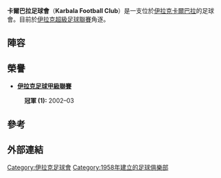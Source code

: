 {{Infobox football club
| clubname  = 卡爾巴拉
| image     = 
| fullname  = Karbala Football Club
| nickname  = 
| founded   = {{Start date and age|1958}}
| ground    = [[Karbala_Stadium|Karbala Stadium]]
| capacity  = 5,000
| manager   = [[Maitham_Daie_Alhaq|Maitham Daie Alhaq]]
| league    = [[伊拉克甲組足球聯賽|伊拉克甲組足球聯賽]]
| season    = 2017–18
| position  = 伊拉克超，第 19 位（降級）
| pattern_la1=_thingreenborder|pattern_b1=_1FCTatranPresovHome1112|pattern_ra1=_thingreenborder
| leftarm1=FFFFFF|body1=FFFFFF|rightarm1=FFFFFF|shorts1=FFFFFF|socks1=FFFFFF
| pattern_la2=_thinwhiteborder|pattern_b2=_bowongreen|pattern_ra2=_thinwhiteborder
| leftarm2=32AD42|body2=32AD42|rightarm2=32AD42|shorts2=32AD42|socks2=32AD42
}}

'''卡爾巴拉足球會'''（'''Karbala Football Club'''）是一支位於[[伊拉克|伊拉克]][[卡爾巴拉|卡爾巴拉]]的足球會。目前於[[伊拉克超級足球聯賽|伊拉克超級足球聯賽]]角逐。

==陣容==

{{Fs start}}
{{Fs player|no=1|nat=Serbia|name=[[Dragan_Zimić|Dragan Zimić]]|pos=GK}}
{{Fs player|no=2|nat=Iraq|name=[[Mohammed_Abdul-Zahrah_Yousif|Mohammed Abdul-Zahrah]]|pos=DF}}
{{Fs player|no=3|nat=Iraq|name=[[Muhanned_Naser|Muhanned Naser]]|pos=DF}}
{{Fs player|no=4|nat=Iraq|name=[[Ammar_Aadel|Ammar Aadel]]|pos=DF}}
{{Fs player|no=5|nat=Iraq|name=[[Jassim_Mohammed|Jassim Mohammed]]|pos=DF}}
{{Fs player|no=6|nat=Iraq|name=[[Ali_Malek|Ali Malek]]|pos=DF}}
{{Fs player|no=7|nat=Iraq|name=[[Rahman_Abdul-Bari|Rahman Abdul-Bari]]|pos=MF}}
{{Fs player|no=8|nat=Brazil|name=[[Joao_Alves_Miranda|Joao Alves]]|pos=MF}}
{{Fs player|no=9|nat=Iraq|name=[[Mazin_Jalail|Mazin Jalail]]|pos=MF}}
{{Fs player|no=10|nat=Iraq|name=[[Sahib_Abbas|Sahib Abbas]]|pos=FW|other=[[Captain_(association_football)|Captain]]}}
{{Fs player|no=11|nat=Iraq|name=[[Maitham_Hamza|Maitham Hamza]]|pos=FW}}
{{Fs player|no=13|nat=Iraq|name=[[Mushtaq_Sallal|Mushtaq Sallal]]|pos=MF}}
{{Fs player|no=14|nat=Iraq|name=[[Saad_Mashawi|Saad Mashawi]]|pos=DF}}
{{Fs player|no=15|nat=Iraq|name=[[Ali_Majeed_Mutashar|Ali Majeed]]|pos=DF}}
{{Fs player|no=16|nat=Iraq|name=[[Ali_Subhy|Ali Subhy]]|pos=MF}}
{{Fs player|no=17|nat=Iraq|name=[[Hashim_Ridha|Hashim Ridha]]|pos=FW|other=[[Captain_(association_football)|Vice-captain]]}}
{{Fs player|no=18|nat=Iraq|name=[[Ali_Kadhim_Obaid|Ali Kadhim]]|pos=MF}}
{{Fs player|no=19|nat=Iraq|name=[[Kareem_Abdul-Zahrah|Kareem Abdul-Zahrah]]|pos=DF}}
{{Fs mid}}
{{Fs player|no=20|nat=Iraq|name=[[Sabah_Abdul-Hassan|Sabah Abdul-Hassan]]|pos=FW}}
{{Fs player|no=21|nat=Iraq|name=[[Haidar_Qasem|Haidar Qasem]]|pos=GK}}
{{Fs player|no=22|nat=Iraq|name=[[Raad_Mohammed|Raad Mohammed]]|pos=MF}}
{{Fs player|no=24|nat=Iraq|name=[[Mohammed_Qabel|Mohammed Qabel]]|pos=DF}}
{{Fs player|no=25|nat=Iraq|name=[[Karrar_Abd_Yaser|Karrar Abd Yaser]]|pos=FW}}
{{Fs player|no=26|nat=Iraq|name=[[Haidar_Abbas|Haidar Abbas]]|pos=DF}}
{{Fs player|no=27|nat=Iraq|name=[[Mustafa_Jawad|Mustafa Jawad]]|pos=MF}}
{{Fs player|no=27|nat=Iraq|name=[[Nezar_Hakim|Nezar Hakim]]|pos=MF}}
{{Fs player|no=28|nat=Iraq|name=[[Haidar_Saoud|Haidar Saoud]]|pos=DF}}
{{Fs player|no=29|nat=Iraq|name=[[Abdul-Razzaq_Akram|Abdul-Razzaq Akram]]|pos=FW}}
{{Fs player|no=30|nat=Iraq|name=[[Hamed_Mahmoud|Hamed Mahmoud]]|pos=GK}}
{{Fs player|no=32|nat=Iraq|name=[[Mohammed_Khaled|Mohammed Khaled]]|pos=DF}}
{{Fs player|no=34|nat=Iraq|name=[[Ali_Shaker|Ali Shaker]]|pos=MF}}
{{Fs player|no=|nat=Syria|name=[[Khaled_Kassab|Khaled Kassab]]|pos=DF}}
{{Fs player|no=|nat=Iraq|name=[[Karar_Saleh|Karar Saleh]]|pos=MF}}
{{Fs player|no=|nat=Iraq|name=[[Wisam_Abdul-Sajjad_Manfi|Wisam Abdul-Sajjad]]|pos=MF}}
{{Fs player|no=|nat=Cameroon|name=[[Ojeng_Mengju|Ojeng Mengju]]|pos=MF}}
{{Fs player|no=|nat=Oman|name=[[Abdullah_Al_Anzi|Abdullah Al Anzi]]|pos=FW}}
{{Fs end}}

==榮譽==
*'''[[伊拉克足球甲級聯賽|伊拉克足球甲級聯賽]]'''
:'''冠軍 (1):''' 2002–03

==參考==
{{reflist}}

==外部連結==
{{Iraq Super League}}

[[Category:伊拉克足球會|Category:伊拉克足球會]]
[[Category:1958年建立的足球俱樂部|Category:1958年建立的足球俱樂部]]